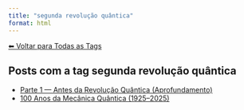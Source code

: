 ```yaml
---
title: "segunda revolução quântica"
format: html
---
```


[⬅ Voltar para Todas as Tags](../tags.qmd)

## Posts com a tag **segunda revolução quântica**

- [Parte 1 — Antes da Revolução Quântica (Aprofundamento)](/posts/fisica/parte-1-mecanica-quantica.html)
- [100 Anos da Mecânica Quântica (1925–2025)](/posts/fisica/100-anos-mecanica-quantica.html)
